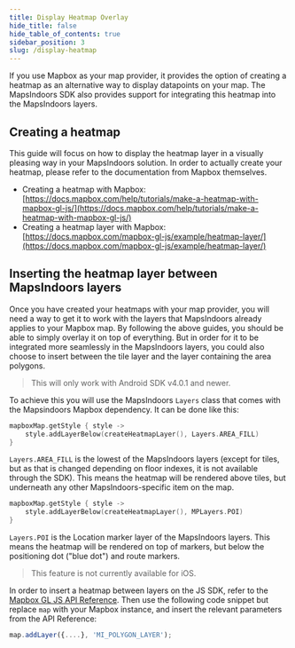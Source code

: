 ```yaml
---
title: Display Heatmap Overlay
hide_title: false
hide_table_of_contents: true
sidebar_position: 3
slug: /display-heatmap
---
```



If you use Mapbox as your map provider, it provides the option of creating a heatmap as an alternative way to display datapoints on your map. The MapsIndoors SDK also provides support for integrating this heatmap into the MapsIndoors layers.

## Creating a heatmap

This guide will focus on how to display the heatmap layer in a visually pleasing way in your MapsIndoors solution. In order to actually create your heatmap, please refer to the documentation from Mapbox themselves.

* Creating a heatmap with Mapbox: [https://docs.mapbox.com/help/tutorials/make-a-heatmap-with-mapbox-gl-js/](https://docs.mapbox.com/help/tutorials/make-a-heatmap-with-mapbox-gl-js/)
* Creating a heatmap layer with Mapbox: [https://docs.mapbox.com/mapbox-gl-js/example/heatmap-layer/](https://docs.mapbox.com/mapbox-gl-js/example/heatmap-layer/)

## Inserting the heatmap layer between MapsIndoors layers

Once you have created your heatmaps with your map provider, you will need a way to get it to work with the layers that MapsIndoors already applies to your Mapbox map. By following the above guides, you should be able to simply overlay it on top of everything. But in order for it to be integrated more seamlessly in the MapsIndoors layers, you could also choose to insert between the tile layer and the layer containing the area polygons.

<Tabs groupId="display-rules">
<TabItem value="android" label="Android" default>

> This will only work with Android SDK v4.0.1 and newer.

To achieve this you will use the MapsIndoors `Layers` class that comes with the Mapsindoors Mapbox dependency. It can be done like this:

```kotlin
mapboxMap.getStyle { style ->
    style.addLayerBelow(createHeatmapLayer(), Layers.AREA_FILL)
}
```

`Layers.AREA_FILL` is the lowest of the MapsIndoors layers (except for tiles, but as that is changed depending on floor indexes, it is not available through the SDK). This means the heatmap will be rendered above tiles, but underneath any other MapsIndoors-specific item on the map.

```kotlin
mapboxMap.getStyle { style ->
    style.addLayerBelow(createHeatmapLayer(), MPLayers.POI)
}
```

`Layers.POI` is the Location marker layer of the MapsIndoors layers. This means the heatmap will be rendered on top of markers, but below the positioning dot ("blue dot") and route markers.

</TabItem>
<TabItem value="ios" label="iOS">

> This feature is not currently available for iOS.

</TabItem>
<TabItem value="web" label="Web">

In order to insert a heatmap between layers on the JS SDK, refer to the [Mapbox GL JS API Reference](https://docs.mapbox.com/mapbox-gl-js/api/map/#map#addlayer). Then use the following code snippet but replace `map` with your Mapbox instance, and insert the relevant parameters from the API Reference:

```js
map.addLayer({....}, 'MI_POLYGON_LAYER');
```

</TabItem>
</Tabs>
